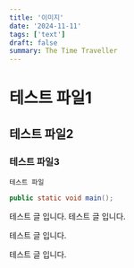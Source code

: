 ```yaml
---
title: '이미지'
date: '2024-11-11'
tags: ['text']
draft: false
summary: The Time Traveller
---
```


# 테스트 파일1

## 테스트 파일2

### 테스트 파일3

```test
테스트 파일
```

```java
public static void main();
```

테스트 글 입니다.
테스트 글 입니다.



테스트 글 입니다.

테스트 글 입니다.